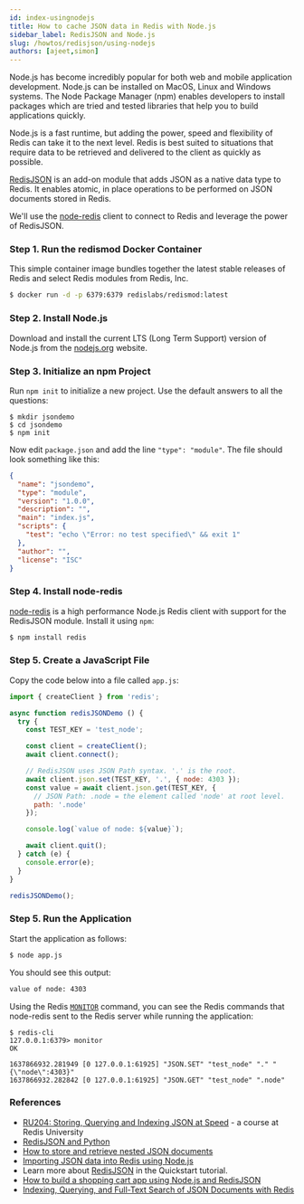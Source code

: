```yaml
---
id: index-usingnodejs
title: How to cache JSON data in Redis with Node.js
sidebar_label: RedisJSON and Node.js
slug: /howtos/redisjson/using-nodejs
authors: [ajeet,simon]
---
```


Node.js has become incredibly popular for both web and mobile application development. Node.js can be installed on MacOS, Linux and Windows systems. The Node Package Manager (npm) enables developers to install packages which are tried and tested libraries that help you to build applications quickly.

Node.js is a fast runtime, but adding the power, speed and flexibility of Redis can take it to the next level. Redis is best suited to situations that require data to be retrieved and delivered to the client as quickly as possible.

[RedisJSON](https://redisjson.io) is an add-on module that adds JSON as a native data type to Redis. It enables atomic, in place operations to be performed on JSON documents stored in Redis.

We'll use the [node-redis](https://npmjs.com/package/redis) client to connect to Redis and leverage the power of RedisJSON.

### Step 1. Run the redismod Docker Container

This simple container image bundles together the latest stable releases of Redis and select Redis modules from Redis, Inc. 

```bash
$ docker run -d -p 6379:6379 redislabs/redismod:latest
```

### Step 2. Install Node.js

Download and install the current LTS (Long Term Support) version of Node.js from the [nodejs.org](https://nodejs.org/) website.

### Step 3. Initialize an npm Project

Run `npm init` to initialize a new project.  Use the default answers to all the questions:

```
$ mkdir jsondemo
$ cd jsondemo
$ npm init
```

Now edit `package.json` and add the line `"type": "module"`.  The file should look something like this:

```json
{
  "name": "jsondemo",
  "type": "module",
  "version": "1.0.0",
  "description": "",
  "main": "index.js",
  "scripts": {
    "test": "echo \"Error: no test specified\" && exit 1"
  },
  "author": "",
  "license": "ISC"
}
```

### Step 4. Install node-redis 

[node-redis](https://npmjs.com/package/redis) is a high performance Node.js Redis client with support for the RedisJSON module.  Install it using `npm`:

```bash
$ npm install redis
```

### Step 5. Create a JavaScript File

Copy the code below into a file called `app.js`:

```javascript
import { createClient } from 'redis';

async function redisJSONDemo () {
  try {
    const TEST_KEY = 'test_node';

    const client = createClient();
    await client.connect();

    // RedisJSON uses JSON Path syntax. '.' is the root.
    await client.json.set(TEST_KEY, '.', { node: 4303 });
    const value = await client.json.get(TEST_KEY, {
      // JSON Path: .node = the element called 'node' at root level.
      path: '.node'
    });

    console.log(`value of node: ${value}`);

    await client.quit();
  } catch (e) {
    console.error(e);
  }
}

redisJSONDemo();
```

### Step 5. Run the Application

Start the application as follows:

```bash
$ node app.js
```

You should see this output:

```bash
value of node: 4303
```

Using the Redis [`MONITOR`](https://redis.io/commands/monitor) command, you can see the Redis commands that node-redis sent to the Redis server while running the application:

```
$ redis-cli
127.0.0.1:6379> monitor
OK

1637866932.281949 [0 127.0.0.1:61925] "JSON.SET" "test_node" "." "{\"node\":4303}"
1637866932.282842 [0 127.0.0.1:61925] "JSON.GET" "test_node" ".node"
```

### References

- [RU204: Storing, Querying and Indexing JSON at Speed](https://university.redis.com/courses/ru204/) - a course at Redis University
- [RedisJSON and Python](/howtos/redisjson/using-python)
- [How to store and retrieve nested JSON documents](/howtos/redisjson/storing-complex-json-document)
- [Importing JSON data into Redis using Node.js](/howtos/redisjson/using-nodejs) 
- Learn more about [RedisJSON](https://redisjson.io/) in the Quickstart tutorial.
- [How to build a shopping cart app using Node.js and RedisJSON](/howtos/shoppingcart)
- [Indexing, Querying, and Full-Text Search of JSON Documents with Redis](https://redis.com/blog/index-and-query-json-docs-with-redis/)
